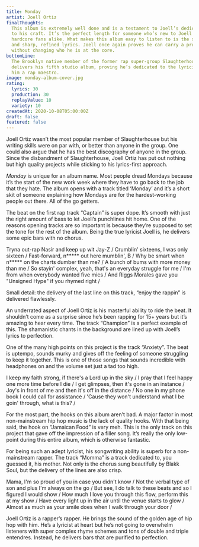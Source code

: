 ```yaml
---
title: Monday
artist: Joell Ortiz
finalThoughts:
  This album is extremely well done and is a testament to Joell’s dedication
  to his craft. It’s the perfect length for someone who’s new to Joell Ortiz and for
  hardcore fans alike. What makes this album easy to listen to is the smooth production
  and sharp, refined lyrics. Joell once again proves he can carry a project by himself
  without changing who he is at the core.
bottomLine:
  The Brooklyn native member of the former rap super-group Slaughterhouse
  delivers his fifth studio album, proving he’s dedicated to the lyricism that made
  him a rap maestro.
image: monday-album-cover.jpg
rating:
  lyrics: 30
  production: 30
  replayValue: 10
  variety: 10
createdAt: 2020-10-08T05:00:00Z
draft: false
featured: false
---
```


Joell Ortiz wasn’t the most popular member of Slaughterhouse but his writing skills were on par with, or better than anyone in the group. One could also argue that he has the best discography of anyone in the group. Since the disbandment of Slaughterhouse, Joell Ortiz has put out nothing but high quality projects while sticking to his lyrics-first approach.

_Monday_ is unique for an album name. Most people dread Mondays because it’s the start of the new work week where they have to go back to the job that they hate. The album opens with a track titled ‘Monday’ and it’s a short skit of someone explaining how Mondays are for the hardest-working people out there. All of the go getters.

The beat on the first rap track “Captain” is super dope. It’s smooth with just the right amount of bass to let Joell’s punchlines hit home. One of the reasons opening tracks are so important is because they’re supposed to set the tone for the rest of the album. Being the true lyricist Joell is, he delivers some epic bars with no chorus.

<Quote song="Captain">
  Tryna out-rap Nasir and keep up wit Jay-Z / Crumblin' sixteens, I was only
  sixteen / Fast-forward, n***** out here mumblin', B / Why be smart when n*****
  on the charts dumber than me? / A bunch of bums with more money than me / So
  stayin' complex, yeah, that's an everyday struggle for me / I'm from when
  everybody wanted five mics / And Riggs Morales gave you "Unsigned Hype" if you
  rhymed right /
</Quote>

Small detail: the delivery of the last line on this track, “enjoy the rappin” is delivered flawlessly.

An underrated aspect of Joell Ortiz is his masterful ability to ride the beat. It shouldn’t come as a surprise since he’s been rapping for 15+ years but it’s amazing to hear every time. The track “Champion” is a perfect example of this. The shamanistic chants in the background are lined up with Joell’s lyrics to perfection.

One of the many high points on this project is the track “Anxiety”. The beat is uptempo, sounds murky and gives off the feeling of someone struggling to keep it together. This is one of those songs that sounds incredible with headphones on and the volume set just a tad too high.

<Quote song="Anxiety">
  I keep my faith strong, if there's a Lord up in the sky / I pray that I feel
  happy one more time before I die / I get glimpses, then it's gone in an
  instance / Joy's in front of me and then it's off in the distance / No one in
  my phone book I could call for assistance / 'Cause they won't understand what
  I be goin' through, what is this? /
</Quote>

<VideoEmbed src="https://www.youtube.com/embed/ycYLZeODlNA" />

For the most part, the hooks on this album aren’t bad. A major factor in most non-mainstream hip hop music is the lack of quality hooks. With that being said, the hook on “Jamaican Food” is very meh. This is the only track on this project that gave off the impression of a filler song. It’s really the only low-point during this entire album, which is otherwise fantastic.

For being such an adept lyricist, his songwriting ability is superb for a non-mainstream rapper. The track “Momma” is a track dedicated to, you guessed it, his mother. Not only is the chorus sung beautifully by Blakk Soul, but the delivery of the lines are also crisp.

<Quote>
  Mama, I'm so proud of you in case you didn't know / Not the verbal type of son
  and plus I'm always on the go / But see, I do talk to these beats and so I
  figured I would show / How much I love you through this flow, perform this at
  my show / Have every light up in the air until the venue starts to glow /
  Almost as much as your smile does when I walk through your door /
</Quote>

Joell Ortiz is a rapper’s rapper. He brings the sound of the golden age of hip hop with him. He’s a lyricist at heart but he’s not going to overwhelm listeners with super complex rhyme schemes and tons of double and triple entendres. Instead, he delivers bars that are purified to perfection.
